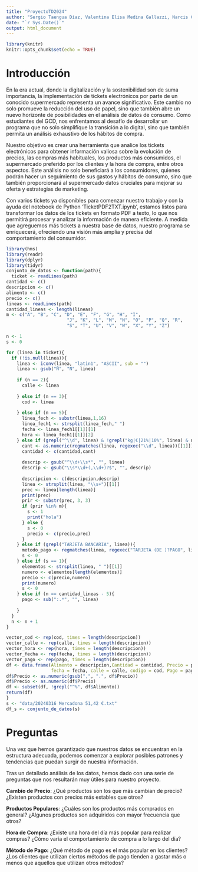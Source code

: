 ```yaml
---
title: "ProyectoTD2024"
author: "Sergio Taengua Díaz, Valentina Elisa Medina Gallazzi, Narcis Casian Romega, Sheida Zolfaghari"
date: "`r Sys.Date()`"
output: html_document
---
```


```r
library(knitr)
knitr::opts_chunk$set(echo = TRUE)
```

# Introducción

En la era actual, donde la digitalización y la sostenibilidad son de suma importancia, la implementación de tickets electrónicos por parte de un conocido supermercado representa un avance significativo. Este cambio no solo promueve la reducción del uso de papel, sino que también abre un nuevo horizonte de posibilidades en el análisis de datos de consumo. Como estudiantes del GCD, nos enfrentamos al desafío de desarrollar un programa que no solo simplifique la transición a lo digital, sino que también permita un análisis exhaustivo de los hábitos de compra.

Nuestro objetivo es crear una herramienta que analice los tickets electrónicos para obtener información valiosa sobre la evolución de precios, las compras más habituales, los productos más consumidos, el supermercado preferido por los clientes y la hora de compra, entre otros aspectos. Este análisis no solo beneficiará a los consumidores, quienes podrán hacer un seguimiento de sus gastos y hábitos de consumo, sino que también proporcionará al supermercado datos cruciales para mejorar su oferta y estrategias de marketing.

Con varios tickets ya disponibles para comenzar nuestro trabajo y con la ayuda del notebook de Python ‘TicketPDF2TXT.ipynb’, estamos listos para transformar los datos de los tickets en formato PDF a texto, lo que nos permitirá procesar y analizar la información de manera eficiente. A medida que agreguemos más tickets a nuestra base de datos, nuestro programa se enriquecerá, ofreciendo una visión más amplia y precisa del comportamiento del consumidor.

```r
library(hms)
library(readr)
library(dplyr)
library(tidyr)
conjunto_de_datos <- function(path){
  ticket <- readLines(path)
cantidad <- c()
descripcion <- c()
alimento <- c()
precio <- c()
lineas <- readLines(path)
cantidad_lineas <- length(lineas)
m <- c("A", "B", "C", "D", "E", "F", "G", "H", "I",
                       "J", "K", "L", "M", "N", "O", "P", "Q", "R",
                       "S", "T", "U", "V", "W", "X", "Y", "Z")

n <- 1
s <- 0

for (linea in ticket){
  if (!is.null(linea)){
    linea <- iconv(linea, "latin1", "ASCII", sub = "")
    linea <- gsub("Ñ", "N", linea)
    
    if (n == 2){
      calle <- linea
      
    } else if (n == 3){
      cod <- linea
      
    } else if (n == 5){
      linea_fech <- substr(linea,1,16)
      linea_fech1 <- strsplit(linea_fech," ")
      fecha <- linea_fech1[[1]][1]  
      hora <- linea_fech1[[1]][2] 
    } else if (grepl("^\\d", linea) & !grepl("kg|€|21%|10%", linea) & n != cantidad_lineas - 7){
      cant <- as.numeric(regmatches(linea, regexec("\\d", linea))[[1]])
      cantidad <- c(cantidad,cant)
      
      descrip <- gsub("^\\d+\\s*", "", linea)
      descrip <- gsub("\\s*\\d+(,\\d+)?$", "", descrip)
      
      descripcion <- c(descripcion,descrip)
      linea <- strsplit(linea, "\\s+")[[1]]
      prec <- linea[length(linea)]
      print(prec)
      prir <- substr(prec, 3, 3)
      if (prir %in% m){
        s <- 1
        print("hola")
      } else {
        s <- 0
        precio <- c(precio,prec)
      }
    } else if (grepl("TARJETA BANCARIA", linea)){
      metodo_pago <- regmatches(linea, regexec("TARJETA (DE )?PAGO", linea))[[1]]
      s <- 0
    } else if (s == 1){
      elementos <- strsplit(linea, " ")[[1]]
      numero <- elementos[length(elementos)]
      precio <- c(precio,numero)
      print(numero)
      s <- 0
    } else if (n == cantidad_lineas - 5){
      pago <- sub(":.*", "", linea)
      
    }
  }
  n <- n + 1
}

vector_cod <- rep(cod, times = length(descripcion))
vector_calle <- rep(calle, times = length(descripcion))
vector_hora <- rep(hora, times = length(descripcion))
vector_fecha <- rep(fecha, times = length(descripcion))
vector_pago <- rep(pago, times = length(descripcion))
df <- data.frame(Alimento = descripcion,Cantidad = cantidad, Precio = precio, hora = hora,
                 fecha = fecha, calle = calle, codigo = cod, Pago = pago)
df$Precio <- as.numeric(gsub(",", ".", df$Precio))
df$Precio <- as.numeric(df$Precio)
df <- subset(df, !grepl("^%", df$Alimento))
return(df)
}
s <- "data/20240316 Mercadona 51,42 €.txt"
df_s <- conjunto_de_datos(s)
```

# Preguntas

Una vez que hemos garantizado que nuestros datos se encuentran en la estructura adecuada, podemos comenzar a explorar posibles patrones y tendencias que puedan surgir de nuestra información.

Tras un detallado análisis de los datos, hemos dado con una serie de preguntas que nos resultarán muy útiles para nuestro proyecto.

**Cambio de Precio**: ¿Qué productos son los que más cambian de precio? ¿Existen productos con precios más estables que otros?

**Productos Populares**: ¿Cuáles son los productos más comprados en general? ¿Algunos productos son adquiridos con mayor frecuencia que otros?

**Hora de Compra**: ¿Existe una hora del día más popular para realizar compras? ¿Cómo varía el comportamiento de compra a lo largo del día?

**Método de Pago:** ¿Qué método de pago es el más popular en los clientes? ¿Los clientes que utilizan ciertos métodos de pago tienden a gastar más o menos que aquellos que utilizan otros métodos?
